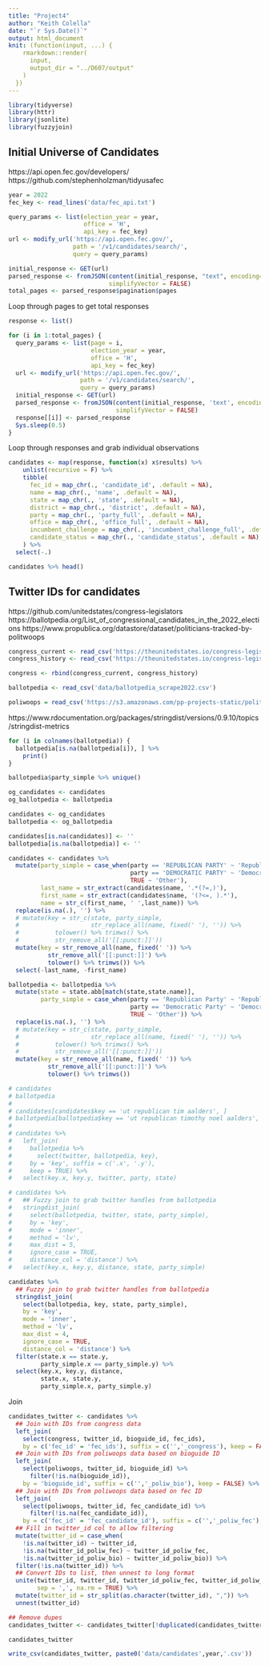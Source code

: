 ```yaml
---
title: "Project4"
author: "Keith Colella"
date: "`r Sys.Date()`"
output: html_document
knit: (function(input, ...) {
    rmarkdown::render(
      input,
      output_dir = "../D607/output"
    )
  })
---
```


```r
library(tidyverse)
library(httr)
library(jsonlite)
library(fuzzyjoin)
```

## Initial Universe of Candidates

https://api.open.fec.gov/developers/
https://github.com/stephenholzman/tidyusafec

```r
year = 2022
fec_key <- read_lines('data/fec_api.txt')

query_params <- list(election_year = year,
                     office = 'H',
                     api_key = fec_key)
url <- modify_url('https://api.open.fec.gov/', 
                  path = '/v1/candidates/search/',
                  query = query_params)

initial_response <- GET(url)
parsed_response <- fromJSON(content(initial_response, "text", encoding="UTF-8"), 
                            simplifyVector = FALSE)
total_pages <- parsed_response$pagination$pages
```

Loop through pages to get total responses

```r
response <- list()

for (i in 1:total_pages) {
  query_params <- list(page = i,
                       election_year = year,
                       office = 'H',
                       api_key = fec_key)
  url <- modify_url('https://api.open.fec.gov/', 
                    path = '/v1/candidates/search/',
                    query = query_params)
  initial_response <- GET(url)
  parsed_response <- fromJSON(content(initial_response, 'text', encoding='UTF-8'), 
                              simplifyVector = FALSE)
  response[[i]] <- parsed_response
  Sys.sleep(0.5)
}
```

Loop through responses and grab individual observations

```r
candidates <- map(response, function(x) x$results) %>%
    unlist(recursive = F) %>%
    tibble(
      fec_id = map_chr(., 'candidate_id', .default = NA),
      name = map_chr(., 'name', .default = NA),
      state = map_chr(., 'state', .default = NA),
      district = map_chr(., 'district', .default = NA),
      party = map_chr(., 'party_full', .default = NA),
      office = map_chr(., 'office_full', .default = NA),
      incumbent_challenge = map_chr(., 'incumbent_challenge_full', .default = NA),
      candidate_status = map_chr(., 'candidate_status', .default = NA),
    ) %>%
  select(-.)

candidates %>% head()
```

## Twitter IDs for candidates

https://github.com/unitedstates/congress-legislators
https://ballotpedia.org/List_of_congressional_candidates_in_the_2022_elections
https://www.propublica.org/datastore/dataset/politicians-tracked-by-politwoops

```r
congress_current <- read_csv('https://theunitedstates.io/congress-legislators/legislators-current.csv')
congress_history <- read_csv('https://theunitedstates.io/congress-legislators/legislators-historical.csv')

congress <- rbind(congress_current, congress_history)

ballotpedia <- read_csv('data/ballotpedia_scrape2022.csv')

poliwoops = read_csv('https://s3.amazonaws.com/pp-projects-static/politwoops/active_accounts.csv')
```

https://www.rdocumentation.org/packages/stringdist/versions/0.9.10/topics/stringdist-metrics

```r
for (i in colnames(ballotpedia)) {
  ballotpedia[is.na(ballotpedia[i]), ] %>%
    print()
}

ballotpedia$party_simple %>% unique()

og_candidates <- candidates
og_ballotpedia <- ballotpedia
```


```r
candidates <- og_candidates
ballotpedia <- og_ballotpedia

candidates[is.na(candidates)] <- ''
ballotpedia[is.na(ballotpedia)] <- ''

candidates <- candidates %>%
  mutate(party_simple = case_when(party == 'REPUBLICAN PARTY' ~ 'Republican',
                                  party == 'DEMOCRATIC PARTY' ~ 'Democrat',
                                  TRUE ~ 'Other'),
         last_name = str_extract(candidates$name, '.*(?=,)'),
         first_name = str_extract(candidates$name, '(?<=, ).*'),
         name = str_c(first_name, ' ',last_name)) %>%
  replace(is.na(.), '') %>%
  # mutate(key = str_c(state, party_simple, 
  #                    str_replace_all(name, fixed(' '), '')) %>%
  #          tolower() %>% trimws() %>% 
  #          str_remove_all('[[:punct:]]'))
  mutate(key = str_remove_all(name, fixed(' ')) %>%
           str_remove_all('[[:punct:]]') %>%
           tolower() %>% trimws()) %>%
  select(-last_name, -first_name)

ballotpedia <- ballotpedia %>%
  mutate(state = state.abb[match(state,state.name)],
         party_simple = case_when(party == 'Republican Party' ~ 'Republican',
                                  party == 'Democratic Party' ~ 'Democrat',
                                  TRUE ~ 'Other')) %>%
  replace(is.na(.), '') %>%
  # mutate(key = str_c(state, party_simple, 
  #                    str_replace_all(name, fixed(' '), '')) %>%
  #          tolower() %>% trimws() %>% 
  #          str_remove_all('[[:punct:]]'))
  mutate(key = str_remove_all(name, fixed(' ')) %>%
           str_remove_all('[[:punct:]]') %>%
           tolower() %>% trimws())

# candidates
# ballotpedia
# 
# candidates[candidates$key == 'ut republican tim aalders', ]
# ballotpedia[ballotpedia$key == 'ut republican timothy noel aalders', ]
# 
# candidates %>%
#   left_join(
#     ballotpedia %>%
#       select(twitter, ballotpedia, key),
#     by = 'key', suffix = c('.x', '.y'),
#     keep = TRUE) %>%
#   select(key.x, key.y, twitter, party, state)

# candidates %>%
#   ## Fuzzy join to grab twitter handles from ballotpedia
#   stringdist_join(
#     select(ballotpedia, twitter, state, party_simple),
#     by = 'key',
#     mode = 'inner',
#     method = 'lv',
#     max_dist = 5,
#     ignore_case = TRUE,
#     distance_col = 'distance') %>%
#   select(key.x, key.y, distance, state, party_simple)

candidates %>%
  ## Fuzzy join to grab twitter handles from ballotpedia
  stringdist_join(
    select(ballotpedia, key, state, party_simple),
    by = 'key',
    mode = 'inner',
    method = 'lv',
    max_dist = 4,
    ignore_case = TRUE,
    distance_col = 'distance') %>%
  filter(state.x == state.y, 
         party_simple.x == party_simple.y) %>%
  select(key.x, key.y, distance, 
         state.x, state.y, 
         party_simple.x, party_simple.y)
```

Join

```r
candidates_twitter <- candidates %>%
  ## Join with IDs from congress data
  left_join(
    select(congress, twitter_id, bioguide_id, fec_ids),
    by = c('fec_id' = 'fec_ids'), suffix = c('','_congress'), keep = FALSE) %>%
  ## Join with IDs from poliwoops data based on bioguide ID
  left_join(
    select(poliwoops, twitter_id, bioguide_id) %>%
      filter(!is.na(bioguide_id)),
    by = 'bioguide_id', suffix = c('','_poliw_bio'), keep = FALSE) %>%
  ## Join with IDs from poliwoops data based on fec ID
  left_join(
    select(poliwoops, twitter_id, fec_candidate_id) %>%
      filter(!is.na(fec_candidate_id)), 
    by = c('fec_id' = 'fec_candidate_id'), suffix = c('','_poliw_fec'), keep = FALSE)%>%
  ## Fill in twitter_id col to allow filtering
  mutate(twitter_id = case_when(
    !is.na(twitter_id) ~ twitter_id,
    !is.na(twitter_id_poliw_fec) ~ twitter_id_poliw_fec,
    !is.na(twitter_id_poliw_bio) ~ twitter_id_poliw_bio)) %>%
  filter(!is.na(twitter_id)) %>%
  ## Convert IDs to list, then unnest to long format
  unite(twitter_id, twitter_id, twitter_id_poliw_fec, twitter_id_poliw_bio, 
        sep = ',', na.rm = TRUE) %>% 
  mutate(twitter_id = str_split(as.character(twitter_id), ",")) %>%
  unnest(twitter_id)

## Remove dupes
candidates_twitter <- candidates_twitter[!duplicated(candidates_twitter), ]

candidates_twitter
```


```r
write_csv(candidates_twitter, paste0('data/candidates',year,'.csv'))
```


